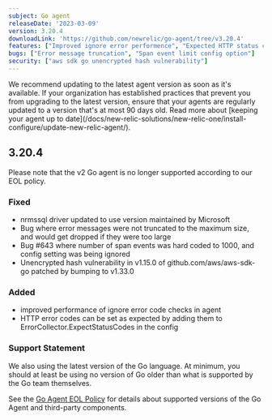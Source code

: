 ```yaml
---
subject: Go agent
releaseDate: '2023-03-09'
version: 3.20.4
downloadLink: 'https://github.com/newrelic/go-agent/tree/v3.20.4'
features: ["Improved ignore error performence", "Expected HTTP status code errors"]
bugs: ["Error message truncation", "Span event limit config option"]
security: ["aws sdk go unencrypted hash vulnerability"]
---
```


<Callout variant="important">
We recommend updating to the latest agent version as soon as it's available. If your organization has established practices that prevent you from upgrading to the latest version, ensure that your agents are regularly updated to a version that's at most 90 days old. Read more about [keeping your agent up to date](/docs/new-relic-solutions/new-relic-one/install-configure/update-new-relic-agent/).
</Callout>

## 3.20.4

<Callout variant="important">
 Please note that the v2 Go agent is no longer supported according to our EOL policy. 
</Callout>

### Fixed
* nrmssql driver updated to use version maintained by Microsoft
* Bug where error messages were not truncated to the maximum size, and would get dropped if they were too large
* Bug #643 where number of span events was hard coded to 1000, and config setting was being ignored
* Unencrypted hash vulnerability in v1.15.0 of github.com/aws/aws-sdk-go patched by bumping to v1.33.0

### Added
* improved performance of ignore error code checks in agent
* HTTP error codes can be set as expected by adding them to ErrorCollector.ExpectStatusCodes in the config

### Support Statement

We also using the latest version of the Go language. At minimum, you should at least be using no version of Go older than what is supported by the Go team themselves.

See the [Go Agent EOL Policy](/docs/apm/agents/go-agent/get-started/go-agent-eol-policy) for details about supported versions of the Go Agent and third-party components.
